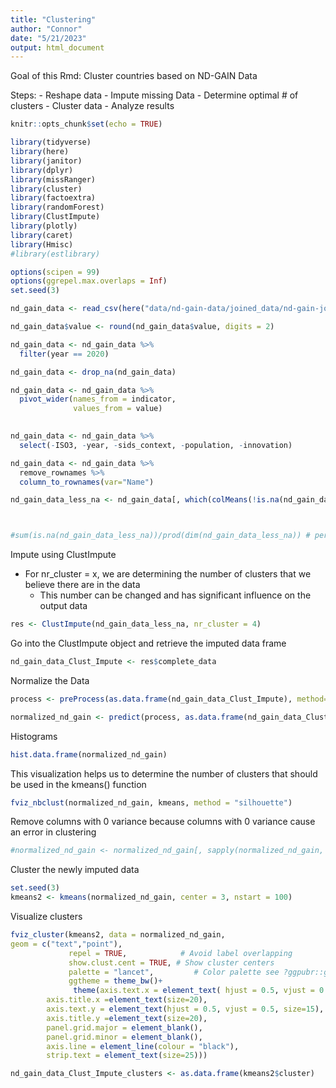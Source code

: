 ```yaml
---
title: "Clustering"
author: "Connor"
date: "5/21/2023"
output: html_document
---
```



Goal of this Rmd: Cluster countries based on ND-GAIN Data

Steps:
- Reshape data
- Impute missing Data
- Determine optimal # of clusters
- Cluster data
- Analyze results

```r
knitr::opts_chunk$set(echo = TRUE)

library(tidyverse)
library(here)
library(janitor)
library(dplyr)
library(missRanger)
library(cluster)
library(factoextra)
library(randomForest)
library(ClustImpute)
library(plotly)
library(caret)
library(Hmisc)
#library(estlibrary)

options(scipen = 99)
options(ggrepel.max.overlaps = Inf)
set.seed(3)
```

```r
nd_gain_data <- read_csv(here("data/nd-gain-data/joined_data/nd-gain-joined.csv"))
```

```r
nd_gain_data$value <- round(nd_gain_data$value, digits = 2)
```

```r
nd_gain_data <- nd_gain_data %>% 
  filter(year == 2020)
```

```r
nd_gain_data <- drop_na(nd_gain_data)
```

```r
nd_gain_data <- nd_gain_data %>% 
  pivot_wider(names_from = indicator, 
              values_from = value)
  
```


```r
nd_gain_data <- nd_gain_data %>% 
  select(-ISO3, -year, -sids_context, -population, -innovation)
```


```r
nd_gain_data <- nd_gain_data %>% 
  remove_rownames %>% 
  column_to_rownames(var="Name")
```


```r
nd_gain_data_less_na <- nd_gain_data[, which(colMeans(!is.na(nd_gain_data)) > 0.6)]



#sum(is.na(nd_gain_data_less_na))/prod(dim(nd_gain_data_less_na)) # percentage of data we will be imputing based on number entered above
```



Impute using ClustImpute

* For nr_cluster = x, we are determining the number of clusters that we believe there are in the data
  - This number can be changed and has significant influence on the output data

```r
res <- ClustImpute(nd_gain_data_less_na, nr_cluster = 4)
```


Go into the ClustImpute object and retrieve the imputed data frame

```r

nd_gain_data_Clust_Impute <- res$complete_data

```


Normalize the Data

```r
process <- preProcess(as.data.frame(nd_gain_data_Clust_Impute), method=c("range"))

normalized_nd_gain <- predict(process, as.data.frame(nd_gain_data_Clust_Impute))
```

Histograms

```r
hist.data.frame(normalized_nd_gain)

```


This visualization helps us to determine the number of clusters that should be used in the kmeans() function

```r
fviz_nbclust(normalized_nd_gain, kmeans, method = "silhouette")
```

Remove columns with 0 variance because columns with 0 variance cause an error in clustering

```r
#normalized_nd_gain <- normalized_nd_gain[, sapply(normalized_nd_gain, var) != 0]
```


Cluster the newly imputed data
```r
set.seed(3)
kmeans2 <- kmeans(normalized_nd_gain, center = 3, nstart = 100)
```

Visualize clusters
```r
fviz_cluster(kmeans2, data = normalized_nd_gain,
geom = c("text","point"),
             repel = TRUE,            # Avoid label overlapping
             show.clust.cent = TRUE, # Show cluster centers
             palette = "lancet",         # Color palette see ?ggpubr::ggpar
             ggtheme = theme_bw()+
              theme(axis.text.x = element_text( hjust = 0.5, vjust = 0.5, size=15),
        axis.title.x =element_text(size=20),
        axis.text.y = element_text(hjust = 0.5, vjust = 0.5, size=15),
        axis.title.y =element_text(size=20),
        panel.grid.major = element_blank(),
        panel.grid.minor = element_blank(), 
        axis.line = element_line(colour = "black"),
        strip.text = element_text(size=25)))
```

```r
nd_gain_data_Clust_Impute_clusters <- as.data.frame(kmeans2$cluster)
```


